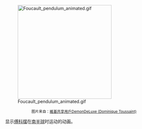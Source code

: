 [[File:Foucault_pendulum_animated.gif|300px]]

<div align="center"><small>图片来自：[[:commons:User:DemonDeLuxe|維基共享用戶DemonDeLuxe (Dominique Toussaint)]]</small></div>

显示[[傅科摆|傅科摆]]在[[南半球|南半球]]时运动的动画。